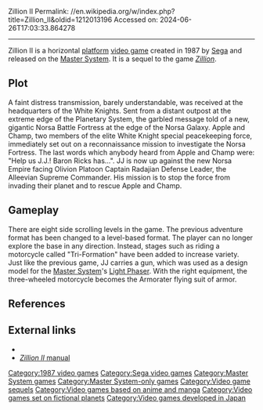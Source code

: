 Zillion II
Permalink: //en.wikipedia.org/w/index.php?title=Zillion_II&oldid=1212013196
Accessed on: 2024-06-26T17:03:33.864278



------
Zillion II
{{More citations needed|date=August 2023}}
{{Infobox video game
|title = Zillion II
|image = Zillion 2 cover.jpg
|caption = North American cover art
|developer = [[Sega]]
|publisher = [[Sega]]
|designer =
|released = {{vgrelease|JP|December 13, 1987|NA|July 1988<ref>{{cite news |title=Availability Update |work=[[Computer Entertainer]] |date=July 1988 |page=13 |url=http://www.ataricompendium.com/archives/newsletters/video_game_update/computer_entertainer_jul88.pdf#page=13}}</ref>|EU|August 1988}}
|genre = [[Platform game|Platform]]
|modes = [[Single-player]]
|platforms = [[Master System]]
}}
{{nihongo|'''''Zillion II: The Tri-Formation Cycle'''''|トライフォーメーション}} is a horizontal [[platform game|platform]] [[video game]] created in 1987 by [[Sega]] and released on the [[Master System]]. It is a sequel to the game ''[[Zillion (video game)|Zillion]]''.

==Plot==
A faint distress transmission, barely understandable, was received at the headquarters of the White Knights. Sent from a distant outpost at the extreme edge of the Planetary System, the garbled message told of a new, gigantic Norsa Battle Fortress at the edge of the Norsa Galaxy. Apple and Champ, two members of the elite White Knight special peacekeeping 
force, immediately set out on a reconnaissance mission to investigate the Norsa Fortress. The last words which anybody heard from Apple and Champ were: "Help us J.J.! Baron Ricks has...". JJ is now up against the new Norsa Empire facing Olivion Platoon Captain Radajian Defense Leader, the Alleevian Supreme Commander. His mission is to stop the force from invading their planet and to rescue Apple and Champ.

==Gameplay==
There are eight side scrolling levels in the game. The previous adventure format has been changed to a level-based format. The player can no longer explore the base in any direction. Instead, stages such as riding a motorcycle called "Tri-Formation" have been added to increase variety. Just like the previous game, JJ carries a gun, which was used as a design model for the [[Master System]]'s [[Light Phaser]]. With the right equipment, the three-wheeled motorcycle becomes the Armorater flying suit of armor.

==References==
{{reflist}}

==External links==
* {{MobyGames|id=/zillion-2-tri-formation}}
* [https://web.archive.org/web/20070402033747/http://www.fortunecity.com/tattooine/constantine/286/zillion2/manual/index.html ''Zillion II'' manual]

[[Category:1987 video games]]
[[Category:Sega video games]]
[[Category:Master System games]]
[[Category:Master System-only games]]
[[Category:Video game sequels]]
[[Category:Video games based on anime and manga]]
[[Category:Video games set on fictional planets]]
[[Category:Video games developed in Japan]]

{{sega-stub}}
{{platform-videogame-stub}}